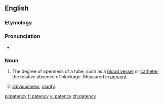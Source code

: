 ==English==

===Etymology===

{{suffix|patent|cy}}

===Pronunciation===
*{{IPA|ˈpeɪtənsi}}

===Noun===
{{en-noun|patencies}}

# {{context|medicine|lang=en}} The degree of openness of a tube, such as a [[blood vessel]] or [[catheter]]; the relative absence of blockage.  Measured in [[percent]].
# {{context|uncountable|lang=en}} [[obviousness|Obviousness]]; [[clarity]].

[[pl:patency]]
[[fi:patency]]
[[vi:patency]]
[[zh:patency]]